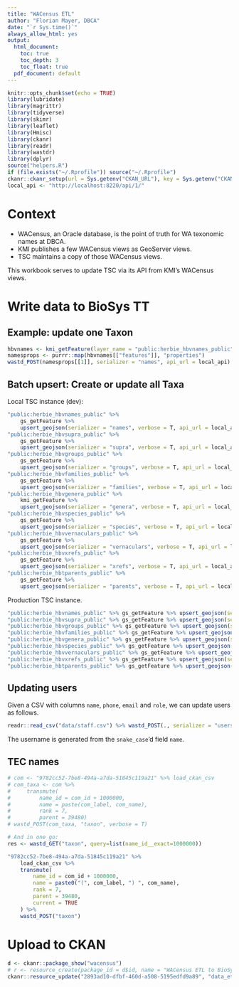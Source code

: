 ```yaml
---
title: "WACensus ETL"
author: "Florian Mayer, DBCA"
date: "`r Sys.time()`"
always_allow_html: yes
output:
  html_document:
    toc: true
    toc_depth: 3
    toc_float: true
  pdf_document: default
---
```


```r
knitr::opts_chunk$set(echo = TRUE)
library(lubridate)
library(magrittr)
library(tidyverse)
library(skimr)
library(leaflet)
library(Hmisc)
library(ckanr)
library(readr)
library(wastdr)
library(dplyr)
source("helpers.R")
if (file.exists("~/.Rprofile")) source("~/.Rprofile")
ckanr::ckanr_setup(url = Sys.getenv("CKAN_URL"), key = Sys.getenv("CKAN_API_KEY"))
local_api <- "http://localhost:8220/api/1/"
```

# Context

* WACensus, an Oracle database, is the point of truth for WA texonomic names at DBCA.
* KMI publishes a few WACensus views as GeoServer views.
* TSC maintains a copy of those WACensus views.

This workbook serves to update TSC via its API from KMI's WACensus views.

# Write data to BioSys TT

## Example: update one Taxon

```r
hbvnames <- kmi_getFeature(layer_name = "public:herbie_hbvnames_public")
namesprops <- purrr::map(hbvnames[["features"]], "properties")
wastd_POST(namesprops[[1]], serializer = "names", api_url = local_api)
```

## Batch upsert: Create or update all Taxa
Local TSC instance (dev):

```r
"public:herbie_hbvnames_public" %>% 
    gs_getFeature %>% 
    upsert_geojson(serializer = "names", verbose = T, api_url = local_api)
"public:herbie_hbvsupra_public" %>% 
    gs_getFeature %>% 
    upsert_geojson(serializer = "supra", verbose = T, api_url = local_api)
"public:herbie_hbvgroups_public" %>% 
    gs_getFeature %>% 
    upsert_geojson(serializer = "groups", verbose = T, api_url = local_api)
"public:herbie_hbvfamilies_public" %>% 
    gs_getFeature %>% 
    upsert_geojson(serializer = "families", verbose = T, api_url = local_api)
"public:herbie_hbvgenera_public" %>% 
    kmi_getFeature %>% 
    upsert_geojson(serializer = "genera", verbose = T, api_url = local_api)
"public:herbie_hbvspecies_public" %>% 
    gs_getFeature %>% 
    upsert_geojson(serializer = "species", verbose = T, api_url = local_api)
"public:herbie_hbvvernaculars_public" %>% 
    gs_getFeature %>% 
    upsert_geojson(serializer = "vernaculars", verbose = T, api_url = local_api)
"public:herbie_hbvxrefs_public" %>% 
    gs_getFeature %>% 
    upsert_geojson(serializer = "xrefs", verbose = T, api_url = local_api)
"public:herbie_hbtparents_public" %>% 
    gs_getFeature %>% 
    upsert_geojson(serializer = "parents", verbose = T, api_url = local_api)
```

Production TSC instance.

```r
"public:herbie_hbvnames_public" %>% gs_getFeature %>% upsert_geojson(serializer = "names")
"public:herbie_hbvsupra_public" %>% gs_getFeature %>% upsert_geojson(serializer = "supra")
"public:herbie_hbvgroups_public" %>% gs_getFeature %>% upsert_geojson(serializer = "groups")
"public:herbie_hbvfamilies_public" %>% gs_getFeature %>% upsert_geojson(serializer = "families")
"public:herbie_hbvgenera_public" %>% gs_getFeature %>% upsert_geojson(serializer = "genera")
"public:herbie_hbvspecies_public" %>% gs_getFeature %>% upsert_geojson(serializer = "species")
"public:herbie_hbvvernaculars_public" %>% gs_getFeature %>% upsert_geojson(serializer = "vernaculars")
"public:herbie_hbvxrefs_public" %>% gs_getFeature %>% upsert_geojson(serializer = "xrefs")
"public:herbie_hbtparents_public" %>% gs_getFeature %>% upsert_geojson(serializer = "parents")
```

## Updating users
Given a CSV with columns `name`, `phone`, `email` and `role`, we can update users as follows.

```r
readr::read_csv("data/staff.csv") %>% wastd_POST(., serializer = "users", verbose = TRUE)
```

The username is generated from the `snake_case`'d field `name`.

## TEC names

```r
# com <- "9782cc52-7be8-494a-a7da-51845c119a21" %>% load_ckan_csv
# com_taxa <- com %>%
#     transmute(
#         name_id = com_id + 1000000,
#         name = paste(com_label, com_name),
#         rank = 7,
#         parent = 39480)
# wastd_POST(com_taxa, "taxon", verbose = T)

# And in one go:
res <- wastd_GET("taxon", query=list(name_id__exact=1000000))

"9782cc52-7be8-494a-a7da-51845c119a21" %>% 
    load_ckan_csv %>%
    transmute(
        name_id = com_id + 1000000,
        name = paste0("(", com_label, ") ", com_name),
        rank = 7,
        parent = 39480,
        current = TRUE
    ) %>%
    wastd_POST("taxon")
```

# Upload to CKAN

```r
d <- ckanr::package_show("wacensus")
# r <- resource_create(package_id = d$id, name = "WACensus ETL to BioSysTT", format = "HTML", upload = "data_etl_wacensus.html")
ckanr::resource_update("2893ad10-dfbf-460d-a508-5195edfd9a89", "data_etl_wacensus.html")
```
